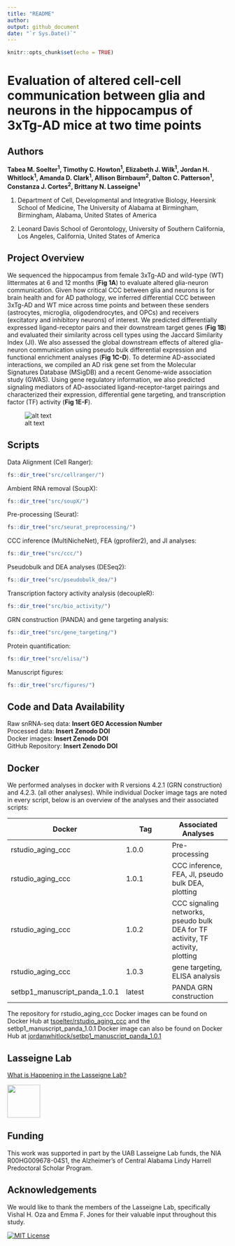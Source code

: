 ```yaml
---
title: "README"
author:
output: github_document
date: "`r Sys.Date()`"
---
```


```r
knitr::opts_chunk$set(echo = TRUE)
```

# Evaluation of altered cell-cell communication between glia and neurons in the hippocampus of 3xTg-AD mice at two time points

## Authors 

**Tabea M. Soelter<sup>1</sup>, Timothy C. Howton<sup>1</sup>, Elizabeth J. Wilk<sup>1</sup>, Jordan H. Whitlock<sup>1</sup>,  Amanda D. Clark<sup>1</sup>, Allison Birnbaum<sup>2</sup>, Dalton C. Patterson<sup>1</sup>, Constanza J. Cortes<sup>2</sup>, Brittany N. Lasseigne<sup>1</sup>**

1. Department of Cell, Developmental and Integrative Biology, Heersink School of Medicine, The University of Alabama at Birmingham, Birmingham, Alabama, United States of America

2. Leonard Davis School of Gerontology, University of Southern California, Los Angeles, California, United States of America

## Project Overview 

We sequenced the hippocampus from female 3xTg-AD and wild-type (WT) littermates at 6 and 12 months (**Fig 1A**) to evaluate altered glia-neuron communication. Given how critical CCC between glia and neurons is for brain health and for AD pathology, we inferred differential CCC between 3xTg-AD and WT mice across time points and between these senders (astrocytes, microglia, oligodendrocytes, and OPCs) and receivers (excitatory and inhibitory neurons) of interest. We predicted differentially expressed ligand-receptor pairs and their downstream target genes (**Fig 1B**) and evaluated their similarity across cell types using the Jaccard Similarity Index (JI). We also assessed the global downstream effects of altered glia-neuron communication using pseudo bulk differential expression and functional enrichment analyses (**Fig 1C-D**). To determine AD-associated interactions, we compiled an AD risk gene set from the Molecular Signatures Database (MSigDB) and a recent Genome-wide association study (GWAS). Using gene regulatory information, we also predicted signaling mediators of AD-associated ligand-receptor-target pairings and characterized their expression, differential gene targeting, and transcription factor (TF) activity (**Fig 1E-F**).

![alt text](results/final_outputs/01_figures/figure1.png)

## Scripts 
Data Alignment (Cell Ranger):
```r
fs::dir_tree("src/cellranger/")
```

Ambient RNA removal (SoupX):
```r
fs::dir_tree("src/soupX/")
```

Pre-processing (Seurat):
```r
fs::dir_tree("src/seurat_preprocessing/")
```

CCC inference (MultiNicheNet), FEA (gprofiler2), and JI analyses:
```r
fs::dir_tree("src/ccc/")
```

Pseudobulk and DEA analyses (DESeq2):
```r
fs::dir_tree("src/pseudobulk_dea/")
```

Transcription factory activity analysis (decoupleR):
```r
fs::dir_tree("src/bio_activity/")
```

GRN construction (PANDA) and gene targeting analysis:
```r
fs::dir_tree("src/gene_targeting/")
```

Protein quantification:
```r
fs::dir_tree("src/elisa/")
```

Manuscript figures:
```r
fs::dir_tree("src/figures/")
```

## Code and Data Availability
Raw snRNA-seq data: **Insert GEO Accession Number**  
Processed data: **Insert Zenodo DOI**  
Docker images: **Insert Zenodo DOI**  
GitHub Repository: **Insert Zenodo DOI**  

## Docker
We performed analyses in docker with R versions 4.2.1 (GRN construction) and 4.2.3. (all other analyses). While individual Docker image tags are noted in every script, below is an overview of the analyses and their associated scripts:

Docker | Tag | Associated Analyses
--- | --- | ---
rstudio_aging_ccc | 1.0.0 | Pre-processing
rstudio_aging_ccc | 1.0.1 | CCC inference, FEA, JI, pseudo bulk DEA, plotting
rstudio_aging_ccc | 1.0.2 | CCC signaling networks, pseudo bulk DEA for TF activity, TF activity, plotting
rstudio_aging_ccc | 1.0.3 | gene targeting, ELISA analysis
setbp1_manuscript_panda_1.0.1 | latest | PANDA GRN construction

The repository for rstudio_aging_ccc Docker images can be found on Docker Hub at [tsoelter/rstudio_aging_ccc](https://hub.docker.com/r/tsoelter/rstudio_aging_ccc/tags) and the setbp1_manuscript_panda_1.0.1 Docker image can also be found on Docker Hub at [jordanwhitlock/setbp1_manuscript_panda_1.0.1](https://hub.docker.com/r/jordanwhitlock/setbp1_manuscript_panda_1.0.1/tags) 

## Lasseigne Lab 

[What is Happening in the Lasseigne Lab?](https://www.lasseigne.org/)

<img src="https://www.lasseigne.org/img/main/lablogo.png" width="75" height="75">

## Funding 

This work was supported in part by the UAB Lasseigne Lab funds, the NIA R00HG009678-04S1, the Alzheimer's of Central Alabama Lindy Harrell Predoctoral Scholar Program. 

## Acknowledgements 

We would like to thank the members of the Lasseigne Lab, specifically Vishal H. Oza and Emma F. Jones for their valuable input throughout this study.

[![MIT License](https://img.shields.io/badge/License-MIT-green.svg)](https://choosealicense.com/licenses/mit/)
